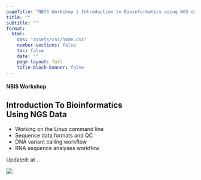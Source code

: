 ```yaml
---
pageTitle: "NBIS Workshop | Introduction to Bioinformatics using NGS data"
title: ""
subtitle: ""
format:
  html:
    css: "assets/css/home.css"
    number-sections: false
    toc: false
    date: ""
    page-layout: full
    title-block-banner: false
---
```


<!-- div class="page-layout-custom" -->
<div class='home-grid-parent'>
<div class='home-grid-child-left'>

#### NBIS Workshop
## Introduction To Bioinformatics<br>Using NGS Data

::: {.large}
- Working on the Linux command line
- Sequence data formats and QC
- DNA variant calling workflow
- RNA sequence analyses workflow
:::

::: small
Updated: <?lua.date?> at <?lua.time?>.
:::

</div>
<div class='home-grid-child-right'>

![](assets/images/landing.png)

</div>
</div>
<!--/div-->